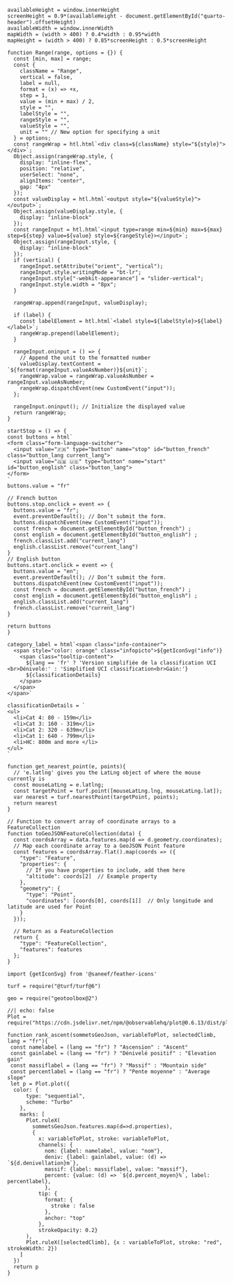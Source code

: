 <!-------------
Window height
-------------->

```ojs
availableHeight = window.innerHeight
screenHeight = 0.9*(availableHeight - document.getElementById("quarto-header").offsetHeight)
availableWidth = window.innerWidth
mapWidth = (width > 400) ? 0.4*width : 0.95*width 
mapHeight = (width > 400) ? 0.85*screenHeight : 0.5*screenHeight
```


<!-----------------------------
Functions for inputs
------------------------------->


```ojs
function Range(range, options = {}) {
  const [min, max] = range;
  const {
    className = "Range",
    vertical = false,
    label = null,
    format = (x) => +x,
    step = 1,
    value = (min + max) / 2,
    style = "",
    labelStyle = "",
    rangeStyle = "",
    valueStyle = "",
    unit = "" // New option for specifying a unit
  } = options;
  const rangeWrap = htl.html`<div class=${className} style="${style}"></div>`;
  Object.assign(rangeWrap.style, {
    display: "inline-flex",
    position: "relative",
    userSelect: "none",
    alignItems: "center",
    gap: "4px"
  });
  const valueDisplay = htl.html`<output style="${valueStyle}"></output>`;
  Object.assign(valueDisplay.style, {
    display: "inline-block"
  });
  const rangeInput = htl.html`<input type=range min=${min} max=${max} step=${step} value=${value} style=${rangeStyle}></input>`;
  Object.assign(rangeInput.style, {
    display: "inline-block"
  });
  if (vertical) {
    rangeInput.setAttribute("orient", "vertical");
    rangeInput.style.writingMode = "bt-lr";
    rangeInput.style["-webkit-appearance"] = "slider-vertical";
    rangeInput.style.width = "8px";
  }

  rangeWrap.append(rangeInput, valueDisplay);

  if (label) {
    const labelElement = htl.html`<label style=${labelStyle}>${label}</label>`;
    rangeWrap.prepend(labelElement);
  }

  rangeInput.oninput = () => {
    // Append the unit to the formatted number
    valueDisplay.textContent = `${format(rangeInput.valueAsNumber)}${unit}`;
    rangeWrap.value = rangeWrap.valueAsNumber = rangeInput.valueAsNumber;
    rangeWrap.dispatchEvent(new CustomEvent("input"));
  };

  rangeInput.oninput(); // Initialize the displayed value
  return rangeWrap;
}
```

```ojs
startStop = () => {
const buttons = html`
<form class="form-language-switcher">
  <input value="🇫🇷" type="button" name="stop" id="button_french" class="button_lang current_lang">
  <input value="🇬🇧 🇺🇸" type="button" name="start" id="button_english" class="button_lang">
</form>
`
buttons.value = "fr"

// French button  
buttons.stop.onclick = event => {
  buttons.value = "fr";
  event.preventDefault(); // Don’t submit the form.
  buttons.dispatchEvent(new CustomEvent("input"));                      
  const french = document.getElementById("button_french") ;
  const english = document.getElementById("button_english") ;
  french.classList.add("current_lang")
  english.classList.remove("current_lang")
}
// English button  
buttons.start.onclick = event => {
  buttons.value = "en";
  event.preventDefault(); // Don’t submit the form.
  buttons.dispatchEvent(new CustomEvent("input")); 
  const french = document.getElementById("button_french") ;
  const english = document.getElementById("button_english") ;
  english.classList.add("current_lang")
  french.classList.remove("current_lang")
}

return buttons
}
```

<!------------------------
Classification details
-------------------------->

```ojs
category_label = html`<span class="info-container">
  <span style="color: orange" class="infopicto">${getIconSvg("info")}
    <span class="tooltip-content">
      ${lang == 'fr' ? 'Version simplifiée de la classification UCI <br>Dénivelé:' : 'Simplified UCI classification<br>Gain:'}
      ${classificationDetails}
    </span>
  </span>
</span>`
```

```ojs
classificationDetails = `
<ul>
  <li>Cat 4: 80 - 159m</li>
  <li>Cat 3: 160 - 319m</li>
  <li>Cat 2: 320 - 639m</li>
  <li>Cat 1: 640 - 799m</li>
  <li>HC: 800m and more </li>
</ul>
`
```

<!--------------
Generic functions
---------------->

```ojs
function get_nearest_point(e, points){
  // 'e.latlng' gives you the LatLng object of where the mouse currently is
  const mouseLatLng = e.latlng;
  const targetPoint = turf.point([mouseLatLng.lng, mouseLatLng.lat]);
  var nearest = turf.nearestPoint(targetPoint, points);
  return nearest
}
```

```ojs
// Function to convert array of coordinate arrays to a FeatureCollection
function toGeoJSONFeatureCollection(data) {
  const coordsArray = data.features.map(d => d.geometry.coordinates);
  // Map each coordinate array to a GeoJSON Point feature
  const features = coordsArray.flat().map(coords => ({
    "type": "Feature",
    "properties": {
      // If you have properties to include, add them here
      "altitude": coords[2]  // Example property
    },
    "geometry": {
      "type": "Point",
      "coordinates": [coords[0], coords[1]]  // Only longitude and latitude are used for Point
    }
  }));

  // Return as a FeatureCollection
  return {
    "type": "FeatureCollection",
    "features": features
  };
}
```


<!--------------
Environment
--------------->

```ojs
import {getIconSvg} from '@saneef/feather-icons'
```


```ojs
turf = require("@turf/turf@6")
```

```ojs
geo = require("geotoolbox@2")
```


```ojs
//| echo: false
Plot = require("https://cdn.jsdelivr.net/npm/@observablehq/plot@0.6.13/dist/plot.umd.min.js")
```


<!-----------------
Plotting functions
------------------->

```ojs
function rank_ascent(sommetsGeoJson, variableToPlot, selectedClimb, lang = "fr"){
 const namelabel = (lang == "fr") ? "Ascension" : "Ascent" 
 const gainlabel = (lang == "fr") ? "Dénivelé positif" : "Elevation gain" 
 const massiflabel = (lang == "fr") ? "Massif" : "Mountain side" 
 const percentlabel = (lang == "fr") ? "Pente moyenne" : "Average slope" 
 let p = Plot.plot({
  color: {
      type: "sequential",
      scheme: "Turbo"
    },
    marks: [
      Plot.ruleX(
        sommetsGeoJson.features.map(d=>d.properties),
        {
          x: variableToPlot, stroke: variableToPlot,
          channels: {
            nom: {label: namelabel, value: "nom"},
            deniv: {label: gainlabel, value: (d) => `${d.denivellation}m`},
            massif: {label: massiflabel, value: "massif"},
            percent: {value: (d) => `${d.percent_moyen}%`, label: percentlabel},
            },
          tip: {
            format: {
              stroke : false
            },
            anchor: "top"
          },
          strokeOpacity: 0.2}
      ),
      Plot.ruleX([selectedClimb], {x : variableToPlot, stroke: "red", strokeWidth: 2})
    ]
  })
  return p
}
```
